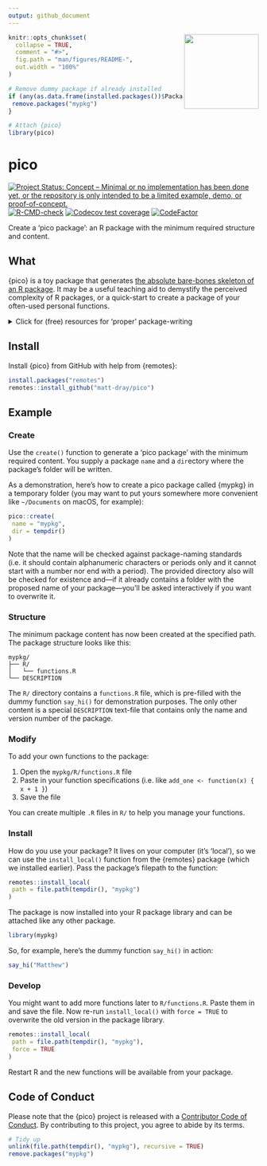 ```yaml
---
output: github_document
---
```


<!-- README.md is generated from README.Rmd. Please edit that file -->

<img src="https://raw.githubusercontent.com/matt-dray/stickers/master/output/pico_hex.png" width="150" align="right">

```r
knitr::opts_chunk$set(
  collapse = TRUE,
  comment = "#>",
  fig.path = "man/figures/README-",
  out.width = "100%"
)

# Remove dummy package if already installed
if (any(as.data.frame(installed.packages())$Package == "mypkg")) {
 remove.packages("mypkg")
}

# Attach {pico}
library(pico)
```

# pico

<!-- badges: start -->
[![Project Status: Concept – Minimal or no implementation has been done
yet, or the repository is only intended to be a limited example, demo,
or
proof-of-concept.](https://www.repostatus.org/badges/latest/concept.svg)](https://www.repostatus.org/#concept)
[![R-CMD-check](https://github.com/matt-dray/pico/workflows/R-CMD-check/badge.svg)](https://github.com/matt-dray/pico/actions)
[![Codecov test coverage](https://codecov.io/gh/matt-dray/pico/branch/main/graph/badge.svg)](https://codecov.io/gh/matt-dray/pico?branch=main)
[![CodeFactor](https://www.codefactor.io/repository/github/matt-dray/pico/badge)](https://www.codefactor.io/repository/github/matt-dray/pico)
<!-- badges: end -->

Create a 'pico package': an R package with the minimum required structure and content.

## What

{pico} is a toy package that generates [the absolute bare-bones skeleton of an R package](http://kbroman.org/pkg_primer/pages/minimal.html). It may be a useful teaching aid to demystify the perceived complexity of R packages, or a quick-start to create a package of your often-used personal functions.

<details><summary>Click for (free) resources for 'proper' package-writing</summary>
* [Hilary Parker’s _Writing an R Package from Scratch_ post](https://hilaryparker.com/2014/04/29/writing-an-r-package-from-scratch/) (beginner)
* [Tom Westlake’s update to Hilary’s post](https://r-mageddon.netlify.com/post/writing-an-r-package-from-scratch/)  (beginner)
* [I wrote some slides about {usethis} for package development](https://www.rostrum.blog/2019/11/01/usethis/)
* [Emil Hvitfeldt’s {usethis} workflow](https://www.hvitfeldt.me/blog/usethis-workflow-for-package-development/) (beginner/intermediate)
* [Karl Broman’s _R Package Primer_ site](https://kbroman.org/pkg_primer/), a primer for package development (intermediate)
* [Hadley Wickham’s _R Packages_ book](http://r-pkgs.had.co.nz/) (intermediate/advanced)
</details>

## Install

Install {pico} from GitHub with help from {remotes}:

```r
install.packages("remotes")
remotes::install_github("matt-dray/pico")
```

## Example

### Create

Use the `create()` function to generate a 'pico package' with the minimum required content. You supply a package `name` and a `dir`ectory where the package's folder will be written.

As a demonstration, here's how to create a pico package called {mypkg} in a temporary folder (you may want to put yours somewhere more convenient like `~/Documents` on macOS, for example):

```r
pico::create(
 name = "mypkg",
 dir = tempdir()
)
```

Note that the name will be checked against package-naming standards (i.e. it should contain alphanumeric characters or periods only and it cannot start with a number nor end with a period). The provided directory also will be checked for existence and---if it already contains a folder with the proposed name of your package---you'll be asked interactively if you want to overwrite it.

### Structure

The minimum package content has now been created at the specified path. The package structure looks like this:

```
mypkg/
├── R/
│   └── functions.R
└── DESCRIPTION
```

The `R/` directory contains a `functions.R` file, which is pre-filled with the dummy function `say_hi()` for demonstration purposes. The only other content is a special `DESCRIPTION` text-file that contains only the name and version number of the package.

### Modify

To add your own functions to the package:

1. Open the `mypkg/R/functions.R` file
2. Paste in your function specifications (i.e. like `add_one <- function(x) { x + 1 }`)
3. Save the file

You can create multiple `.R` files in `R/` to help you manage your functions.

### Install

How do you use your package? It lives on your computer (it's 'local'), so we can use the `install_local()` function from the {remotes} package (which we installed earlier). Pass the package's filepath to the function:

```r
remotes::install_local(
 path = file.path(tempdir(), "mypkg")
)
```

The package is now installed into your R package library and can be attached like any other package.

```r
library(mypkg)
```

So, for example, here's the dummy function `say_hi()` in action:

```r
say_hi("Matthew")
```

### Develop

You might want to add more functions later to `R/functions.R`. Paste them in and save the file. Now re-run `install_local()` with `force = TRUE` to overwrite the old version in the package library.

```r
remotes::install_local(
 path = file.path(tempdir(), "mypkg"),
 force = TRUE
)
```

Restart R and the new functions will be available from your package.

## Code of Conduct

Please note that the {pico} project is released with a [Contributor Code of Conduct](https://contributor-covenant.org/version/2/0/CODE_OF_CONDUCT.html). By contributing to this project, you agree to abide by its terms.

```r
# Tidy up
unlink(file.path(tempdir(), "mypkg"), recursive = TRUE)
remove.packages("mypkg")
```
